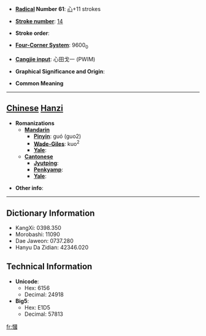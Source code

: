 * '''[[Wiktionary:Chinese radical index| Radical]] Number 61''': [[Wiktionary:Chinese radical index 心|心]]+11 strokes

* '''[[Wiktionary:Chinese total strokes index|Stroke number]]''': [[Wiktionary:Chinese total strokes index 14|14]]

* '''Stroke order''': 

* '''[[Wiktionary:Chinese four corner index|Four-Corner System]]''': 9600<sub>0</sub>

* '''[[Wiktionary:Chinese Cangjie index|Cangjie input]]''': 心田戈一 (PWIM)

* '''Graphical Significance and Origin''': 

* '''Common Meaning'''

----

== [[Chinese]] [[Hanzi]] ==

* '''Romanizations'''
** '''[[Mandarin]]'''
*** '''[[Pinyin]]''': guó (guo2)
*** '''[[Wade-Giles]]''': kuo<sup>2</sup>
*** '''[[Yale]]''': 
** '''[[Cantonese]]'''
*** '''[[Jyutping]]''':
*** '''[[Penkyamp]]''': 
*** '''[[Yale]]''': 

* '''Other info''': 

----

== Dictionary Information ==

* KangXi: 0398.350
* Morobashi: 11090
* Dae Jaweon: 0737.280
* Hanyu Da Zidian: 42346.020

== Technical Information ==

* '''Unicode''':
** Hex: 6156
** Decimal: 24918
* '''Big5''':
** Hex: E1D5
** Decimal: 57813

[[fr:慖]]